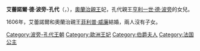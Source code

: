 {{Multiple issues|
{{Expand language|1=en|time=2021-01-10T06:16:23+00:00}}
{{Unreferenced|time=2021-01-10T06:16:23+00:00}}
}}
{{Infobox noble
| name        = 艾蕾諾爾·德·波旁-孔代
| title       = 奧蘭治親王妃
| image       = Eleonorevanbourbonconde.jpg
| image_size  = 220px
| birth_date  = {{birth date|1587|4|30|df=yes}}
| death_date  = {{death date and age|1619|1|20|1587|4|30|df=yes}}
| noble family= [[波旁王朝|波旁王朝]]
| father      = [[亨利一世·德·波旁_(孔代亲王)|孔代親王亨利一世·德·波旁]]
| mother      = [[夏洛特·凱瑟琳·德·拉特里穆伊勒|夏洛特·凱瑟琳·德·拉特里穆伊勒]]
}}
'''艾蕾諾爾·德·波旁-孔代'''（{{lang-fr|Éléonore de Bourbon-Condé}}，{{bd|1587年|4月30日|1619年|1月20日}}），[[奧蘭治親王|奧蘭治親王]]妃，孔代親王[[亨利一世·德·波旁_(孔代亲王)|亨利一世·德·波旁]]的女兒。

1606年，艾蕾諾爾和奧蘭治親王[[菲利普·威廉_(奥兰治)|菲利普·威廉]]結婚，兩人沒有子女。

[[Category:波旁-孔代王朝|Category:波旁-孔代王朝]]
[[Category:歐洲王妃|Category:歐洲王妃]]
[[Category:伯爵夫人|Category:伯爵夫人]]
[[Category:法国公主|Category:法国公主]]